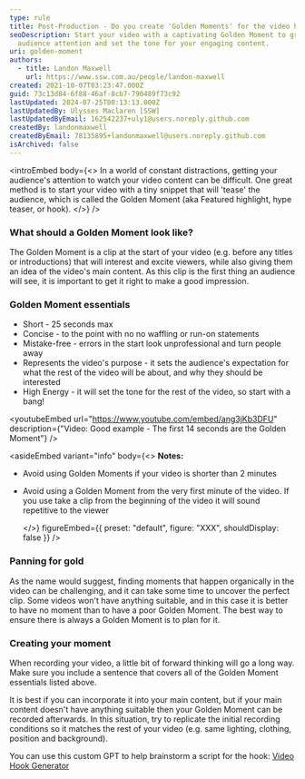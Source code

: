 ```yaml
---
type: rule
title: Post-Production - Do you create 'Golden Moments' for the video hook?
seoDescription: Start your video with a captivating Golden Moment to grab
  audience attention and set the tone for your engaging content.
uri: golden-moment
authors:
  - title: Landon Maxwell
    url: https://www.ssw.com.au/people/landon-maxwell
created: 2021-10-07T03:23:47.000Z
guid: 73c13d84-6f88-46af-8cb7-790489f73c92
lastUpdated: 2024-07-25T00:13:13.000Z
lastUpdatedBy: Ulysses Maclaren [SSW]
lastUpdatedByEmail: 162542237+uly1@users.noreply.github.com
createdBy: landonmaxwell
createdByEmail: 78135895+landonmaxwell@users.noreply.github.com
isArchived: false
---
```

<introEmbed
  body={<>
In a world of constant distractions, getting your audience's attention to watch your video content can be difficult.
One great method is to start your video with a tiny snippet that will 'tease' the audience, which is called the Golden Moment (aka Featured highlight, hype teaser, or hook).
  </>}
/>
### What should a Golden Moment look like?

The Golden Moment is a clip at the start of your video (e.g. before any titles or introductions) that will interest and excite viewers, while also giving them an idea of the video's main content.
As this clip is the first thing an audience will see, it is important to get it right to make a good impression.

### Golden Moment essentials

* Short - 25 seconds max
* Concise - to the point with no no waffling or run-on statements
* Mistake-free - errors in the start look unprofessional and turn people away
* Represents the video's purpose - it sets the audience's expectation for what the rest of the video will be about, and why they should be interested
* High Energy - it will set the tone for the rest of the video, so start with a bang!

<youtubeEmbed url="https://www.youtube.com/embed/ang3jKb3DFU" description={"Video: Good example - The first 14 seconds are the Golden Moment"} />

<asideEmbed
  variant="info"
  body={<>
    **Notes:**

* Avoid using Golden Moments if your video is shorter than 2 minutes
* Avoid using a Golden Moment from the very first minute of the video. If you use take a clip from the beginning of the video it will sound repetitive to the viewer

  </>}
  figureEmbed={{
    preset: "default",
    figure: "XXX",
    shouldDisplay: false
  }}
/>

### Panning for gold

As the name would suggest, finding moments that happen organically in the video can be challenging, and it can take some time to uncover the perfect clip.
Some videos won't have anything suitable, and in this case it is better to have no moment than to have a poor Golden Moment.
The best way to ensure there is always a Golden Moment is to plan for it.

### Creating your moment

When recording your video, a little bit of forward thinking will go a long way.
Make sure you include a sentence that covers all of the Golden Moment essentials listed above.

It is best if you can incorporate it into your main content, but if your main content doesn't have anything suitable then your Golden Moment can be recorded afterwards. In this situation, try to replicate the initial recording conditions so it matches the rest of your video (e.g. same lighting, clothing, position and background).

You can use this custom GPT to help brainstorm a script for the hook: [Video Hook Generator](https://chatgpt.com/g/g-gjEEhVR9c-video-hook-generator)
